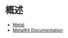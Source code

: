 # 概述

- [Metal](https://developer.apple.com/metal/)
- [MetalKit Documentation](https://developer.apple.com/documentation/metalkit/)
